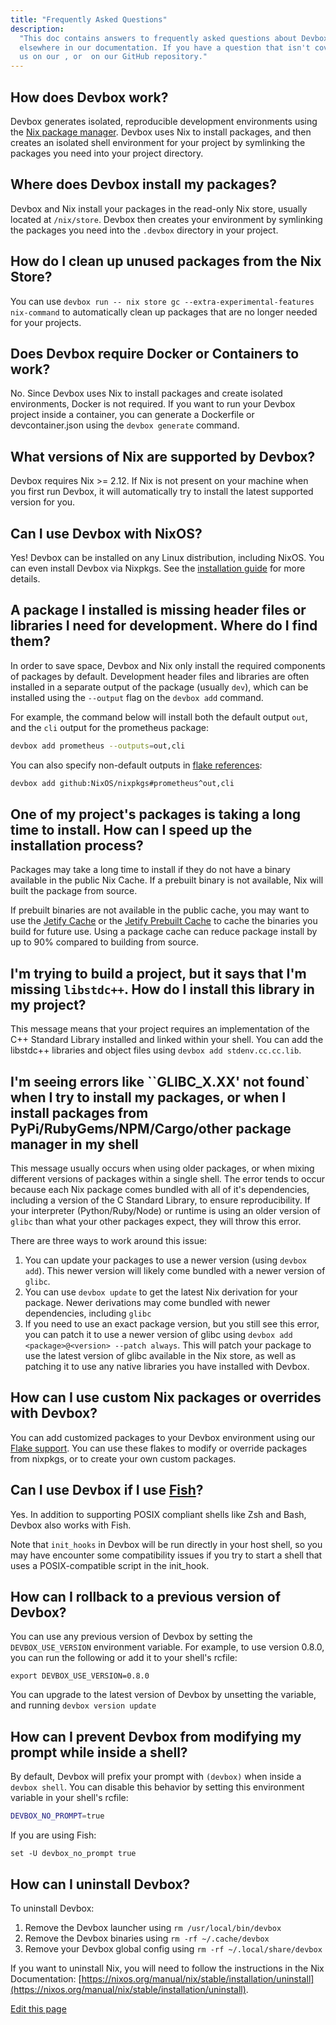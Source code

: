 ```yaml
---
title: "Frequently Asked Questions"
description:
  "This doc contains answers to frequently asked questions about Devbox that are not covered
  elsewhere in our documentation. If you have a question that isn't covered here, feel free to ask
  us on our , or  on our GitHub repository."
---
```


## How does Devbox work?[​](#how-does-devbox-work "Direct link to How does Devbox work?")

Devbox generates isolated, reproducible development environments using the
[Nix package manager](https://nixos.org/). Devbox uses Nix to install packages, and then creates an
isolated shell environment for your project by symlinking the packages you need into your project
directory.

## Where does Devbox install my packages?[​](#where-does-devbox-install-my-packages "Direct link to Where does Devbox install my packages?")

Devbox and Nix install your packages in the read-only Nix store, usually located at `/nix/store`.
Devbox then creates your environment by symlinking the packages you need into the `.devbox`
directory in your project.

## How do I clean up unused packages from the Nix Store?[​](#how-do-i-clean-up-unused-packages-from-the-nix-store "Direct link to How do I clean up unused packages from the Nix Store?")

You can use `devbox run -- nix store gc --extra-experimental-features nix-command` to automatically
clean up packages that are no longer needed for your projects.

## Does Devbox require Docker or Containers to work?[​](#does-devbox-require-docker-or-containers-to-work "Direct link to Does Devbox require Docker or Containers to work?")

No. Since Devbox uses Nix to install packages and create isolated environments, Docker is not
required. If you want to run your Devbox project inside a container, you can generate a Dockerfile
or devcontainer.json using the `devbox generate` command.

## What versions of Nix are supported by Devbox?[​](#what-versions-of-nix-are-supported-by-devbox "Direct link to What versions of Nix are supported by Devbox?")

Devbox requires Nix >= 2.12. If Nix is not present on your machine when you first run Devbox, it
will automatically try to install the latest supported version for you.

## Can I use Devbox with NixOS?[​](#can-i-use-devbox-with-nixos "Direct link to Can I use Devbox with NixOS?")

Yes! Devbox can be installed on any Linux distribution, including NixOS. You can even install Devbox
via Nixpkgs. See the [installation guide](/docs/devbox/installing-devbox/) for more details.

## A package I installed is missing header files or libraries I need for development. Where do I find them?[​](#a-package-i-installed-is-missing-header-files-or-libraries-i-need-for-development-where-do-i-find-them "Direct link to A package I installed is missing header files or libraries I need for development. Where do I find them?")

In order to save space, Devbox and Nix only install the required components of packages by default.
Development header files and libraries are often installed in a separate output of the package
(usually `dev`), which can be installed using the `--output` flag on the `devbox add` command.

For example, the command below will install both the default output `out`, and the `cli` output for
the prometheus package:

```bash
devbox add prometheus --outputs=out,cli
```

You can also specify non-default outputs in [flake references](/docs/devbox/guides/using-flakes/):

```bash
devbox add github:NixOS/nixpkgs#prometheus^out,cli
```

## One of my project's packages is taking a long time to install. How can I speed up the installation process?[​](#one-of-my-projects-packages-is-taking-a-long-time-to-install-how-can-i-speed-up-the-installation-process "Direct link to One of my project's packages is taking a long time to install. How can I speed up the installation process?")

Packages may take a long time to install if they do not have a binary available in the public Nix
Cache. If a prebuilt binary is not available, Nix will built the package from source.

If prebuilt binaries are not available in the public cache, you may want to use the
[Jetify Cache](/docs/cloud/cache/) or the [Jetify Prebuilt Cache](/docs/cloud/cache/prebuilt-cache/)
to cache the binaries you build for future use. Using a package cache can reduce package install by
up to 90% compared to building from source.

## I'm trying to build a project, but it says that I'm missing `libstdc++`. How do I install this library in my project?[​](#im-trying-to-build-a-project-but-it-says-that-im-missing-libstdc-how-do-i-install-this-library-in-my-project "Direct link to im-trying-to-build-a-project-but-it-says-that-im-missing-libstdc-how-do-i-install-this-library-in-my-project")

This message means that your project requires an implementation of the C++ Standard Library
installed and linked within your shell. You can add the libstdc++ libraries and object files using
`devbox add stdenv.cc.cc.lib`.

## I'm seeing errors like \`\`GLIBC_X.XX' not found\` when I try to install my packages, or when I install packages from PyPi/RubyGems/NPM/Cargo/other package manager in my shell[​](#im-seeing-errors-like-glibc_xxx-not-found-when-i-try-to-install-my-packages-or-when-i-install-packages-from-pypirubygemsnpmcargoother-package-manager-in-my-shell "Direct link to I'm seeing errors like ``GLIBC_X.XX' not found` when I try to install my packages, or when I install packages from PyPi/RubyGems/NPM/Cargo/other package manager in my shell")

This message usually occurs when using older packages, or when mixing different versions of packages
within a single shell. The error tends to occur because each Nix package comes bundled with all of
it's dependencies, including a version of the C Standard Library, to ensure reproducibility. If your
interpreter (Python/Ruby/Node) or runtime is using an older version of `glibc` than what your other
packages expect, they will throw this error.

There are three ways to work around this issue:

1. You can update your packages to use a newer version (using `devbox add`). This newer version will
   likely come bundled with a newer version of `glibc`.
2. You can use `devbox update` to get the latest Nix derivation for your package. Newer derivations
   may come bundled with newer dependencies, including `glibc`
3. If you need to use an exact package version, but you still see this error, you can patch it to
   use a newer version of glibc using `devbox add <package>@<version> --patch always`. This will
   patch your package to use the latest version of glibc available in the Nix store, as well as
   patching it to use any native libraries you have installed with Devbox.

## How can I use custom Nix packages or overrides with Devbox?[​](#how-can-i-use-custom-nix-packages-or-overrides-with-devbox "Direct link to How can I use custom Nix packages or overrides with Devbox?")

You can add customized packages to your Devbox environment using our
[Flake support](/docs/devbox/guides/using-flakes/). You can use these flakes to modify or override
packages from nixpkgs, or to create your own custom packages.

## Can I use Devbox if I use [Fish](https://fishshell.com/)?[​](#can-i-use-devbox-if-i-use-fish "Direct link to can-i-use-devbox-if-i-use-fish")

Yes. In addition to supporting POSIX compliant shells like Zsh and Bash, Devbox also works with
Fish.

Note that `init_hooks` in Devbox will be run directly in your host shell, so you may have encounter
some compatibility issues if you try to start a shell that uses a POSIX-compatible script in the
init_hook.

## How can I rollback to a previous version of Devbox?[​](#how-can-i-rollback-to-a-previous-version-of-devbox "Direct link to How can I rollback to a previous version of Devbox?")

You can use any previous version of Devbox by setting the `DEVBOX_USE_VERSION` environment variable.
For example, to use version 0.8.0, you can run the following or add it to your shell's rcfile:

```
export DEVBOX_USE_VERSION=0.8.0
```

You can upgrade to the latest version of Devbox by unsetting the variable, and running
`devbox version update`

## How can I prevent Devbox from modifying my prompt while inside a shell?[​](#how-can-i-prevent-devbox-from-modifying-my-prompt-while-inside-a-shell "Direct link to How can I prevent Devbox from modifying my prompt while inside a shell?")

By default, Devbox will prefix your prompt with `(devbox)` when inside a `devbox shell`. You can
disable this behavior by setting this environment variable in your shell's rcfile:

```bash
DEVBOX_NO_PROMPT=true
```

If you are using Fish:

```
set -U devbox_no_prompt true
```

## How can I uninstall Devbox?[​](#how-can-i-uninstall-devbox "Direct link to How can I uninstall Devbox?")

To uninstall Devbox:

1. Remove the Devbox launcher using `rm /usr/local/bin/devbox`
2. Remove the Devbox binaries using `rm -rf ~/.cache/devbox`
3. Remove your Devbox global config using `rm -rf ~/.local/share/devbox`

If you want to uninstall Nix, you will need to follow the instructions in the Nix Documentation:
[https://nixos.org/manual/nix/stable/installation/uninstall](https://nixos.org/manual/nix/stable/installation/uninstall).

[Edit this page](https://github.com/jetify-com/devbox/tree/main/docs/app/docs/faq.md)
